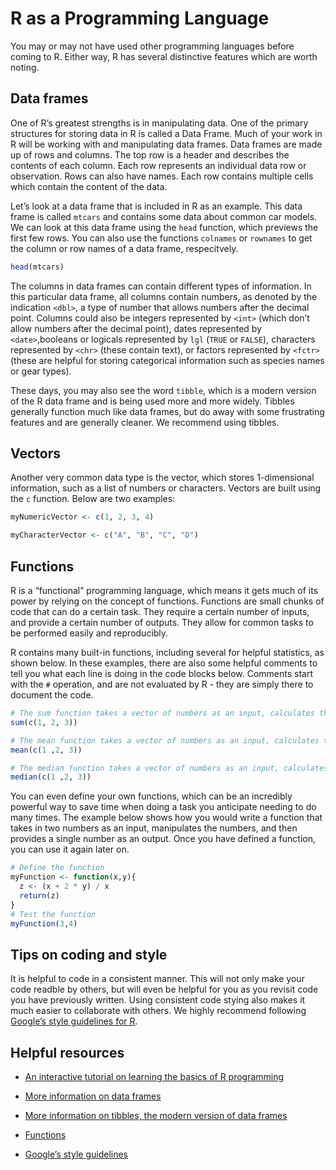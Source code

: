 # R as a Programming Language

You may or may not have used other programming languages before coming to R. Either way, R has several distinctive features which are worth noting.

## Data frames

One of R's greatest strengths is in manipulating data. One of the primary structures for storing data in R is called a Data Frame. Much of your work in R will be working with and manipulating data frames. Data frames are made up of rows and columns. The top row is a header and describes the contents of each column. Each row represents an individual data row or observation. Rows can also have names. Each row contains multiple cells which contain the content of the data.

Let's look at a data frame that is included in R as an example. This data frame is called `mtcars` and contains some data about common car models. We can look at this data frame using the `head` function, which previews the first few rows. You can also use the functions `colnames` or `rownames` to get the column or row names of a data frame, respecitvely.

```r
head(mtcars)
```
The columns in data frames can contain different types of information. In this particular data frame, all columns contain numbers, as denoted by the indication `<dbl>`, a type of number that allows numbers after the decimal point. Columns could also be integers represented by `<int>` (which don't allow numbers after the decimal point), dates represented by `<date>`,booleans or logicals represented by `lgl` (`TRUE` or `FALSE`), characters represented by `<chr>` (these contain text), or factors represented by `<fctr>` (these are helpful for storing categorical information such as species names or gear types).

These days, you may also see the word `tibble`, which is a modern version of the R data frame and is being used more and more widely. Tibbles generally function much like data frames, but do away with some frustrating features and are generally cleaner. We recommend using tibbles.

## Vectors
Another very common data type is the vector, which stores 1-dimensional information, such as a list of numbers or characters. Vectors are built using the `c` function. Below are two examples:
```r
myNumericVector <- c(1, 2, 3, 4)

myCharacterVector <- c("A", "B", "C", "D")
```

## Functions
R is a "functional" programming language, which means it gets much of its power by relying on the concept of functions. Functions are small chunks of code that can do a certain task. They require a certain number of inputs, and provide a certain number of outputs. They allow for common tasks to be performed easily and reproducibly.

R contains many built-in functions, including several for helpful statistics, as shown below. In these examples, there are also some helpful comments to tell you what each line is doing in the code blocks below. Comments start with the `#` operation, and are not evaluated by R - they are simply there to document the code. 
```r
# The sum function takes a vector of numbers as an input, calculates the sum of those numbers, and produces a single number as an output
sum(c(1, 2, 3))

# The mean function takes a vector of numbers as an input, calculates the mean of those numbers, and produces a single number as an
mean(c(1 ,2, 3))

# The median function takes a vector of numbers as an input, calculates the median of those numbers, and produces a single number as an
median(c(1 ,2, 3))
```

You can even define your own functions, which can be an incredibly powerful way to save time when doing a task you anticipate needing to do many times. The example below shows how you would write a function that takes in two numbers as an input, manipulates the numbers, and then provides a single number as an output. Once you have defined a function, you can use it again later on.

```r
# Define the function
myFunction <- function(x,y){
  z <- (x + 2 * y) / x
  return(z)
}
# Test the function
myFunction(3,4)
```

## Tips on coding and style
It is helpful to code in a consistent manner. This will not only make your code readble by others, but will even be helpful for you as you revisit code you have previously written. Using consistent code stying also makes it much easier to collaborate with others. We highly recommend following [Google's style guidelines for R](https://google.github.io/styleguide/Rguide.xml).

## Helpful resources
+ [An interactive tutorial on learning the basics of R programming](https://tutorials.shinyapps.io/04-Programming-Basics/#section-welcome)
+ [More information on data frames](http://www.r-tutor.com/r-introduction/data-frame)  

+ [More information on tibbles, the modern version of data frames](https://cran.r-project.org/web/packages/tibble/vignettes/tibble.html)  

+ [Functions](http://adv-r.had.co.nz/Functional-programming.html)  

+ [Google's style guidelines](https://google.github.io/styleguide/Rguide.xml)  
